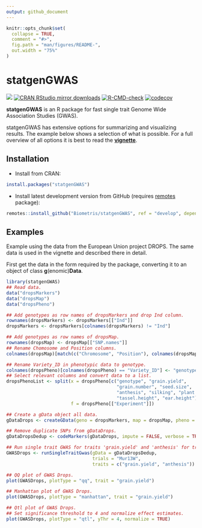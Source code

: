 ```yaml
---
output: github_document
---
```


<!-- README.md is generated from README.Rmd. Please edit that file -->

```r
knitr::opts_chunk$set(
  collapse = TRUE,
  comment = "#>",
  fig.path = "man/figures/README-",
  out.width = "75%"
)
```

# statgenGWAS

[![](https://www.r-pkg.org/badges/version/statgenGWAS)](https://www.r-pkg.org/pkg/statgenGWAS)
[![CRAN RStudio mirror downloads](https://cranlogs.r-pkg.org/badges/statgenGWAS)](https://www.r-pkg.org/pkg/statgenGWAS)
[![R-CMD-check](https://github.com/Biometris/statgenGWAS/workflows/R-CMD-check/badge.svg)](https://github.com/Biometris/statgenGWAS/actions?workflow=R-CMD-check)
[![codecov](https://codecov.io/gh/Biometris/statgenGWAS/branch/master/graph/badge.svg)](https://app.codecov.io/gh/Biometris/statgenGWAS)

**statgenGWAS** is an R package for fast single trait Genome Wide Association Studies (GWAS).

statgenGWAS has extensive options for summarizing and visualizing results. The example below shows a selection of what is possible. For a full overview of all options it is best to read the [**vignette**](https://biometris.github.io/statgenGWAS/articles/GWAS.html).

## Installation

* Install from CRAN:

```r
install.packages("statgenGWAS")
```

* Install latest development version from GitHub (requires [remotes](https://github.com/r-lib/remotes) package):

```r
remotes::install_github("Biometris/statgenGWAS", ref = "develop", dependencies = TRUE)
```

## Examples

Example using the data from the European Union project DROPS. The same data is used in the vignette and described there in detail.

First get the data in the form required by the package, converting it to an object of class **g**(enomic)**Data**.
```r
library(statgenGWAS)
## Read data.
data("dropsMarkers")
data("dropsMap")
data("dropsPheno")

## Add genotypes as row names of dropsMarkers and drop Ind column.
rownames(dropsMarkers) <- dropsMarkers[["Ind"]]
dropsMarkers <- dropsMarkers[colnames(dropsMarkers) != "Ind"]

## Add genotypes as row names of dropsMap.
rownames(dropsMap) <- dropsMap[["SNP.names"]]
## Rename Chomosome and Position columns.
colnames(dropsMap)[match(c("Chromosome", "Position"), colnames(dropsMap))] <- c("chr", "pos")

## Rename Variety_ID in phenotypic data to genotype.
colnames(dropsPheno)[colnames(dropsPheno) == "Variety_ID"] <- "genotype"
## Select relevant columns and convert data to a list.
dropsPhenoList <- split(x = dropsPheno[c("genotype", "grain.yield",
                                         "grain.number", "seed.size",
                                         "anthesis", "silking", "plant.height",
                                         "tassel.height", "ear.height")], 
                        f = dropsPheno[["Experiment"]])

## Create a gData object all data.
gDataDrops <- createGData(geno = dropsMarkers, map = dropsMap, pheno = dropsPhenoList)
```

```r
## Remove duplicate SNPs from gDataDrops.
gDataDropsDedup <- codeMarkers(gDataDrops, impute = FALSE, verbose = TRUE) 
```

```r
## Run single trait GWAS for traits 'grain.yield' and 'anthesis' for trial Mur13W.
GWASDrops <- runSingleTraitGwas(gData = gDataDropsDedup,
                                trials = "Mur13W",
                                traits = c("grain.yield", "anthesis"))
```

```r
## QQ plot of GWAS Drops.
plot(GWASDrops, plotType = "qq", trait = "grain.yield")
```

```r
## Manhattan plot of GWAS Drops.
plot(GWASDrops, plotType = "manhattan", trait = "grain.yield")
```

```r
## Qtl plot of GWAS Drops.
## Set significance threshold to 4 and normalize effect estimates.
plot(GWASDrops, plotType = "qtl", yThr = 4, normalize = TRUE)
```

